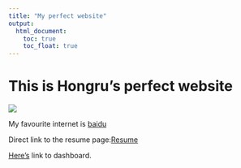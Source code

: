 ```yaml
---
title: "My perfect website"
output: 
  html_document:
    toc: true
    toc_float: true
---
```


# This is Hongru's perfect website

![](images/Hongru Tang.jpg)


My favourite internet is [baidu](https://www.baidu.com/)


Direct link to the resume page:[Resume](Resume.html)


[Here's](plotly.html) link to dashboard.